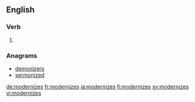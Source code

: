 ==English==

===Verb===
{{head|en}}

# {{en-third-person singular of|modernize}}

===Anagrams===
* [[demonizers#English|demonizers]]
* [[sermonized#English|sermonized]]

[[de:modernizes]]
[[fr:modernizes]]
[[ja:modernizes]]
[[fi:modernizes]]
[[sv:modernizes]]
[[vi:modernizes]]